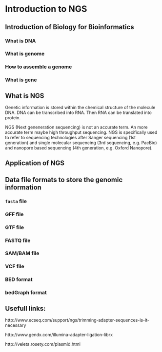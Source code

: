 # Introduction to NGS 


## Introduction of Biology for Bioinformatics



###  What is DNA 

### What is genome

### How to assemble a genome

### What is gene 



## What is NGS

Genetic information is stored within the chemical structure of the molecule DNA. DNA can be transcribed into RNA. Then RNA can be translated into protein. 

NGS (Next geneneration sequencing) is not an accurate term. An more accurate term maybe high throughput sequencing.  NGS is specifically used to refer to sequencing technologies after Sanger sequencing (1st generation) and single molecular sequencing (3rd sequencing, e.g. PacBio) and nanopore based sequencing (4th generation, e.g. Oxford Nanopore).



## Application of NGS

## 




## Data file formats to store the genomic information

### `fasta` file 

### GFF file

### GTF file 

### FASTQ file

### SAM/BAM file

### VCF file

### BED format

### bedGraph format




## Usefull links:

http://www.ecseq.com/support/ngs/trimming-adapter-sequences-is-it-necessary

http://www.gendx.com/illumina-adapter-ligation-librx

http://veleta.rosety.com/plasmid.html






